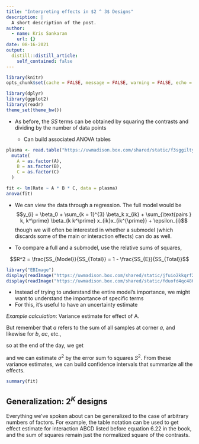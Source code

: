 ```yaml
---
title: "Interpreting effects in $2 ^ 3$ Designs"
description: |
  A short description of the post.
author:
  - name: Kris Sankaran
    url: {}
date: 08-16-2021
output:
  distill::distill_article:
    self_contained: false
---
```


```r
library(knitr)
opts_chunk$set(cache = FALSE, message = FALSE, warning = FALSE, echo = TRUE)
```


```r
library(dplyr)
library(ggplot2)
library(readr)
theme_set(theme_bw())
```

* As before, the $SS$ terms can be obtained by squaring the contrasts and dividing by the number of data points

	* Can build associated ANOVA tables

```r
plasma <- read.table("https://uwmadison.box.com/shared/static/f3sggiltyl5ycw1gu1vq7uv7omp4pjdg.txt", header = TRUE) %>%
  mutate(
    A = as.factor(A),
    B = as.factor(B),
    C = as.factor(C)
  )
```

```r
fit <- lm(Rate ~ A * B * C, data = plasma)
anova(fit)
```
* We can view the data through a regression. The full model would be
$$y_{i} = \beta_0 + \sum_{k = 1}^{3} \beta_k x_{ik} + \sum_{\text{pairs } k, k^\prime} \beta_{k k^\prime} x_{ik}x_{ik^{\prime}} + \epsilon_{i}$$
though we will often be interested in whether a submodel (which discards some of
the main or interaction effects) can do as well.
	
* To compare a full and a submodel, use the relative sums of squares,

$$R^2 = \frac{SS_{Model}}{SS_{Total}} = 1 - \frac{SS_{E}}{SS_{Total}}$$

```r
library("EBImage")
display(readImage("https://uwmadison.box.com/shared/static/jfuio2kkqrf2nd4p0o2qo4xeeqsevf4w.png"))
display(readImage("https://uwmadison.box.com/shared/static/fduofd4qc486n2vzqmg6uchw63cl2h5t.png"))
```


* Instead of trying to understand the entire model’s importance, we might want
to understand the importance of specific terms
* For this, it’s useful to have an uncertainty estimate

_Example calculation_: Variance estimate for effect of A.
\begin{align*}
\text{Var}\left(\text{Effect }A\right) &= \text{Var}\left(\frac{1}{2^{K - 1} n}\left(a - b - c + ab + ...\right)\right) \\
&= \left(\frac{1}{2^{K - 1} n}\right)^2\text{Var}\left(a - b - ac + ab + ...\right)
\end{align*}

But remember that $a$ refers to the sum of all samples at corner $a$, and likewise for $b$, $ac$, etc.,
\begin{align*}
\text{Var}\left(a - b - ac + ab + ...\right) &= \text{Var}\left(\sum_{\text{corner } a}y_{i} - \sum_{\text{corner }b}y_{i} - \sum_{\text{corner }ac}y_{i} + ...\right) \\
&= \sum_{\text{corner } a}\text{Var}\left(y_i\right) + \sum_{\text{corner }b}\text{Var}\left(y_i\right) + ...  \\
&= 2^K n \sigma^2
\end{align*}

so at the end of the day, we get
\begin{align*}
\text{Var}\left(\text{Effect }A\right) &= \frac{\sigma^2}{2^{K - 2}n}
\end{align*}

and we can estimate $\sigma^2$ by the error sum fo squares $S^2$. From these
variance estimates, we can build confidence intervals that summarize all the
effects.

```r
summary(fit)
```

## Generalization: $2^K$ designs

Everything we’ve spoken about can be generalized to the case of arbitrary
numbers of factors. For example, the table notation can be used to get effect
estimate for interaction ABCD listed before equation 6.22 in the book, and the
sum of squares remain just the normalized square of the contrasts.
